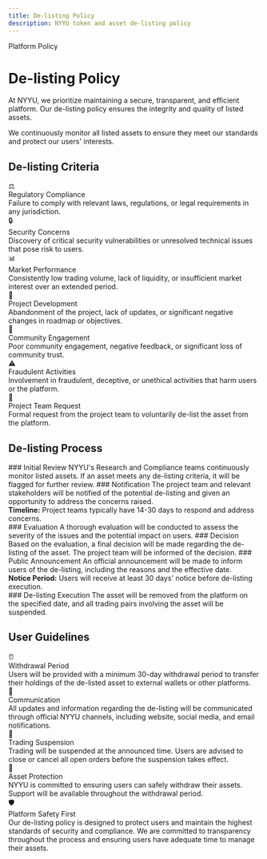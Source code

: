 ```yaml
---
title: De-listing Policy
description: NYYU token and asset de-listing policy
---
```



<div className="relative overflow-hidden rounded-2xl bg-gradient-to-br from-teal-500/10 via-emerald-500/10 to-background p-12 border border-teal-500/20 mb-8">
  <div className="relative z-10">
    <div className="inline-flex items-center gap-2 px-4 py-2 rounded-full bg-teal-500/10 border border-teal-500/20 mb-6">
      <span className="text-sm font-medium text-teal-400">Platform Policy</span>
    </div>
    <h1 className="text-4xl md:text-6xl font-bold mb-4 bg-gradient-to-r from-foreground to-foreground/70 bg-clip-text text-transparent">
      De-listing Policy
    </h1>
    <p className="text-xl text-muted-foreground max-w-3xl">
      At NYYU, we prioritize maintaining a secure, transparent, and efficient platform. Our de-listing policy ensures the integrity and quality of listed assets.
    </p>
  </div>
  <div className="absolute top-0 right-0 w-96 h-96 bg-teal-500/10 rounded-full blur-3xl"></div>
  <div className="absolute bottom-0 left-0 w-96 h-96 bg-emerald-500/10 rounded-full blur-3xl"></div>
</div>

<Callout type="info" title="Platform Integrity">
We continuously monitor all listed assets to ensure they meet our standards and protect our users' interests.
</Callout>

## De-listing Criteria

<div className="space-y-4 my-8">
  <div className="p-6 rounded-xl border border-teal-500/20 bg-gradient-to-r from-teal-500/5 to-background">
    <div className="flex items-start gap-4">
      <div className="flex-shrink-0 w-12 h-12 rounded-full bg-teal-500/10 border border-teal-500/20 flex items-center justify-center text-xl">
        ⚖️
      </div>
      <div className="flex-1">
        <div className="font-bold text-lg mb-2">Regulatory Compliance</div>
        <div className="text-sm text-muted-foreground">
          Failure to comply with relevant laws, regulations, or legal requirements in any jurisdiction.
        </div>
      </div>
    </div>
  </div>

  <div className="p-6 rounded-xl border border-emerald-500/20 bg-gradient-to-r from-emerald-500/5 to-background">
    <div className="flex items-start gap-4">
      <div className="flex-shrink-0 w-12 h-12 rounded-full bg-emerald-500/10 border border-emerald-500/20 flex items-center justify-center text-xl">
        🔒
      </div>
      <div className="flex-1">
        <div className="font-bold text-lg mb-2">Security Concerns</div>
        <div className="text-sm text-muted-foreground">
          Discovery of critical security vulnerabilities or unresolved technical issues that pose risk to users.
        </div>
      </div>
    </div>
  </div>

  <div className="p-6 rounded-xl border border-teal-500/20 bg-gradient-to-r from-teal-500/5 to-background">
    <div className="flex items-start gap-4">
      <div className="flex-shrink-0 w-12 h-12 rounded-full bg-teal-500/10 border border-teal-500/20 flex items-center justify-center text-xl">
        📊
      </div>
      <div className="flex-1">
        <div className="font-bold text-lg mb-2">Market Performance</div>
        <div className="text-sm text-muted-foreground">
          Consistently low trading volume, lack of liquidity, or insufficient market interest over an extended period.
        </div>
      </div>
    </div>
  </div>

  <div className="p-6 rounded-xl border border-emerald-500/20 bg-gradient-to-r from-emerald-500/5 to-background">
    <div className="flex items-start gap-4">
      <div className="flex-shrink-0 w-12 h-12 rounded-full bg-emerald-500/10 border border-emerald-500/20 flex items-center justify-center text-xl">
        🚀
      </div>
      <div className="flex-1">
        <div className="font-bold text-lg mb-2">Project Development</div>
        <div className="text-sm text-muted-foreground">
          Abandonment of the project, lack of updates, or significant negative changes in roadmap or objectives.
        </div>
      </div>
    </div>
  </div>

  <div className="p-6 rounded-xl border border-teal-500/20 bg-gradient-to-r from-teal-500/5 to-background">
    <div className="flex items-start gap-4">
      <div className="flex-shrink-0 w-12 h-12 rounded-full bg-teal-500/10 border border-teal-500/20 flex items-center justify-center text-xl">
        💬
      </div>
      <div className="flex-1">
        <div className="font-bold text-lg mb-2">Community Engagement</div>
        <div className="text-sm text-muted-foreground">
          Poor community engagement, negative feedback, or significant loss of community trust.
        </div>
      </div>
    </div>
  </div>

  <div className="p-6 rounded-xl border border-emerald-500/20 bg-gradient-to-r from-emerald-500/5 to-background">
    <div className="flex items-start gap-4">
      <div className="flex-shrink-0 w-12 h-12 rounded-full bg-emerald-500/10 border border-emerald-500/20 flex items-center justify-center text-xl">
        ⚠️
      </div>
      <div className="flex-1">
        <div className="font-bold text-lg mb-2">Fraudulent Activities</div>
        <div className="text-sm text-muted-foreground">
          Involvement in fraudulent, deceptive, or unethical activities that harm users or the platform.
        </div>
      </div>
    </div>
  </div>

  <div className="p-6 rounded-xl border border-teal-500/20 bg-gradient-to-r from-teal-500/5 to-background">
    <div className="flex items-start gap-4">
      <div className="flex-shrink-0 w-12 h-12 rounded-full bg-teal-500/10 border border-teal-500/20 flex items-center justify-center text-xl">
        📝
      </div>
      <div className="flex-1">
        <div className="font-bold text-lg mb-2">Project Team Request</div>
        <div className="text-sm text-muted-foreground">
          Formal request from the project team to voluntarily de-list the asset from the platform.
        </div>
      </div>
    </div>
  </div>
</div>

## De-listing Process

<Steps>
<Step>
### Initial Review
NYYU's Research and Compliance teams continuously monitor listed assets. If an asset meets any de-listing criteria, it will be flagged for further review.
</Step>

<Step>
### Notification
The project team and relevant stakeholders will be notified of the potential de-listing and given an opportunity to address the concerns raised.

<div className="mt-4 p-4 rounded-lg bg-teal-500/5 border border-teal-500/10">
  <div className="text-sm text-muted-foreground">
    <strong className="text-teal-400">Timeline:</strong> Project teams typically have 14-30 days to respond and address concerns.
  </div>
</div>
</Step>

<Step>
### Evaluation
A thorough evaluation will be conducted to assess the severity of the issues and the potential impact on users.
</Step>

<Step>
### Decision
Based on the evaluation, a final decision will be made regarding the de-listing of the asset. The project team will be informed of the decision.
</Step>

<Step>
### Public Announcement
An official announcement will be made to inform users of the de-listing, including the reasons and the effective date.

<div className="mt-4 p-4 rounded-lg bg-emerald-500/5 border border-emerald-500/10">
  <div className="text-sm text-muted-foreground">
    <strong className="text-emerald-400">Notice Period:</strong> Users will receive at least 30 days' notice before de-listing execution.
  </div>
</div>
</Step>

<Step>
### De-listing Execution
The asset will be removed from the platform on the specified date, and all trading pairs involving the asset will be suspended.
</Step>
</Steps>

## User Guidelines

<div className="grid grid-cols-1 md:grid-cols-2 gap-6 my-8">
  <div className="p-6 rounded-xl border border-teal-500/20 bg-gradient-to-br from-teal-500/5 to-background">
    <div className="text-3xl mb-3">⏰</div>
    <div className="font-bold text-lg mb-2">Withdrawal Period</div>
    <div className="text-sm text-muted-foreground">
      Users will be provided with a minimum 30-day withdrawal period to transfer their holdings of the de-listed asset to external wallets or other platforms.
    </div>
  </div>

  <div className="p-6 rounded-xl border border-emerald-500/20 bg-gradient-to-br from-emerald-500/5 to-background">
    <div className="text-3xl mb-3">📢</div>
    <div className="font-bold text-lg mb-2">Communication</div>
    <div className="text-sm text-muted-foreground">
      All updates and information regarding the de-listing will be communicated through official NYYU channels, including website, social media, and email notifications.
    </div>
  </div>

  <div className="p-6 rounded-xl border border-teal-500/20 bg-gradient-to-br from-teal-500/5 to-background">
    <div className="text-3xl mb-3">🔄</div>
    <div className="font-bold text-lg mb-2">Trading Suspension</div>
    <div className="text-sm text-muted-foreground">
      Trading will be suspended at the announced time. Users are advised to close or cancel all open orders before the suspension takes effect.
    </div>
  </div>

  <div className="p-6 rounded-xl border border-emerald-500/20 bg-gradient-to-br from-emerald-500/5 to-background">
    <div className="text-3xl mb-3">💼</div>
    <div className="font-bold text-lg mb-2">Asset Protection</div>
    <div className="text-sm text-muted-foreground">
      NYYU is committed to ensuring users can safely withdraw their assets. Support will be available throughout the withdrawal period.
    </div>
  </div>
</div>

<div className="mt-8 p-8 rounded-2xl border border-teal-500/20 bg-gradient-to-br from-teal-500/10 via-emerald-500/5 to-background relative overflow-hidden">
  <div className="relative z-10">
    <div className="flex items-start gap-4">
      <div className="text-4xl">🛡️</div>
      <div className="flex-1">
        <div className="font-bold text-xl mb-2">Platform Safety First</div>
        <div className="text-muted-foreground">
          Our de-listing policy is designed to protect users and maintain the highest standards of security and compliance. We are committed to transparency throughout the process and ensuring users have adequate time to manage their assets.
        </div>
      </div>
    </div>
  </div>
  <div className="absolute top-0 right-0 w-48 h-48 bg-teal-500/10 rounded-full blur-3xl"></div>
</div>
